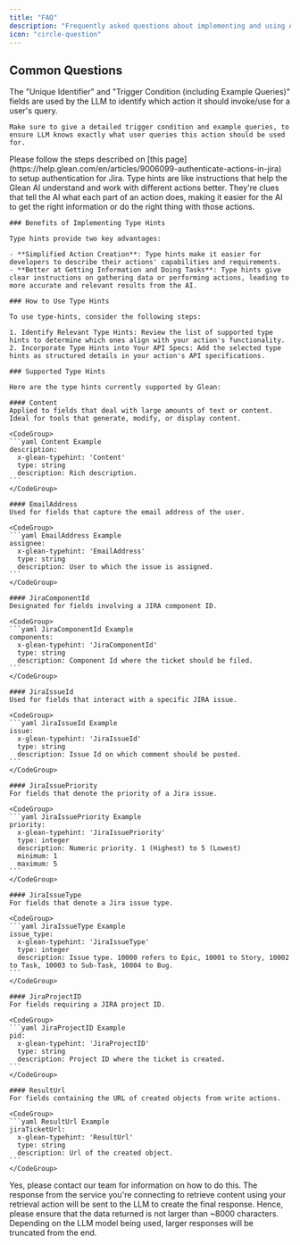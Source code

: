 ```yaml
---
title: "FAQ"
description: "Frequently asked questions about implementing and using Actions on Glean's platform"
icon: "circle-question"
---
```


## Common Questions

<AccordionGroup>
  <Accordion title="Which fields are interpreted by LLM?">
    The "Unique Identifier" and "Trigger Condition (including Example Queries)" fields are used by the LLM to identify which action it should invoke/use for a user's query.

    Make sure to give a detailed trigger condition and example queries, to ensure LLM knows exactly what user queries this action should be used for.
  </Accordion>

  <Accordion title="How to authenticate Actions built using Glean's Jira template?">
    Please follow the steps described on [this page](https://help.glean.com/en/articles/9006099-authenticate-actions-in-jira) to setup authentication for Jira.
  </Accordion>

  <Accordion title="What are type hints?">
    Type hints are like instructions that help the Glean AI understand and work with different actions better. They're clues that tell the AI what each part of an action does, making it easier for the AI to get the right information or do the right thing with those actions.

    ### Benefits of Implementing Type Hints

    Type hints provide two key advantages:

    - **Simplified Action Creation**: Type hints make it easier for developers to describe their actions' capabilities and requirements.
    - **Better at Getting Information and Doing Tasks**: Type hints give clear instructions on gathering data or performing actions, leading to more accurate and relevant results from the AI.

    ### How to Use Type Hints

    To use type-hints, consider the following steps:

    1. Identify Relevant Type Hints: Review the list of supported type hints to determine which ones align with your action's functionality.
    2. Incorporate Type Hints into Your API Specs: Add the selected type hints as structured details in your action's API specifications.

    ### Supported Type Hints

    Here are the type hints currently supported by Glean:

    #### Content
    Applied to fields that deal with large amounts of text or content. Ideal for tools that generate, modify, or display content.

    <CodeGroup>
    ```yaml Content Example
    description:
      x-glean-typehint: 'Content'
      type: string
      description: Rich description.
    ```
    </CodeGroup>

    #### EmailAddress
    Used for fields that capture the email address of the user.

    <CodeGroup>
    ```yaml EmailAddress Example
    assignee:
      x-glean-typehint: 'EmailAddress'
      type: string
      description: User to which the issue is assigned.
    ```
    </CodeGroup>

    #### JiraComponentId
    Designated for fields involving a JIRA component ID.

    <CodeGroup>
    ```yaml JiraComponentId Example
    components:
      x-glean-typehint: 'JiraComponentId'
      type: string
      description: Component Id where the ticket should be filed.
    ```
    </CodeGroup>

    #### JiraIssueId
    Used for fields that interact with a specific JIRA issue.

    <CodeGroup>
    ```yaml JiraIssueId Example
    issue:
      x-glean-typehint: 'JiraIssueId'
      type: string
      description: Issue Id on which comment should be posted.
    ```
    </CodeGroup>

    #### JiraIssuePriority
    For fields that denote the priority of a Jira issue.

    <CodeGroup>
    ```yaml JiraIssuePriority Example
    priority:
      x-glean-typehint: 'JiraIssuePriority'
      type: integer
      description: Numeric priority. 1 (Highest) to 5 (Lowest)
      minimum: 1
      maximum: 5
    ```
    </CodeGroup>

    #### JiraIssueType
    For fields that denote a Jira issue type.

    <CodeGroup>
    ```yaml JiraIssueType Example
    issue_type:
      x-glean-typehint: 'JiraIssueType'
      type: integer
      description: Issue type. 10000 refers to Epic, 10001 to Story, 10002 to Task, 10003 to Sub-Task, 10004 to Bug.
    ```
    </CodeGroup>

    #### JiraProjectID
    For fields requiring a JIRA project ID.

    <CodeGroup>
    ```yaml JiraProjectID Example
    pid:
      x-glean-typehint: 'JiraProjectID'
      type: string
      description: Project ID where the ticket is created.
    ```
    </CodeGroup>

    #### ResultUrl
    For fields containing the URL of created objects from write actions.

    <CodeGroup>
    ```yaml ResultUrl Example
    jiraTicketUrl:
      x-glean-typehint: 'ResultUrl'
      type: string
      description: Url of the created object.
    ```
    </CodeGroup>
  </Accordion>

  <Accordion title="Do Actions work for endpoints behind VPN?">
    Yes, please contact our team for information on how to do this.
  </Accordion>

  <Accordion title="How much data can my service return (for retrieval actions)?">
    The response from the service you're connecting to retrieve content using your retrieval action will be sent to the LLM to create the final response. Hence, please ensure that the data returned is not larger than ~8000 characters. Depending on the LLM model being used, larger responses will be truncated from the end.
  </Accordion>
</AccordionGroup>